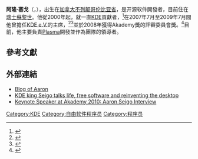 {{noteTA|G1=IT}}
{{Infobox person
|name = 亚伦·塞戈
|image = KDE 4.0 Release Event-Aaron Seigo-2.jpg
|caption = Aaron Seigo位於KDE 4.0 release event
|birth_name = 
|birth_date = {{bya|1975}}
|birth_place = 
|death_date = 
|death_place = 
|residence = 瑞士，蘇黎世
|nationality = 
|known_for = [[KDE|KDE]]開發人員與[[KDE_e.V.|KDE e.V.]]前主席 Magic
|education = 
|employer = 
|occupation = 軟體開發
|website = [http://aseigo.blogspot.com/ aseigo]
}}

'''阿隆·塞戈'''（{{lang-en|Aaron Joseph Seigo}}，{{bd|1975年||}}），出生在[[加拿大|加拿大]][[不列颠哥伦比亚省|不列颠哥伦比亚省]]，是开源软件開發者，目前住在[[瑞士|瑞士]][[蘇黎世|蘇黎世]]。他從2000年起，就一直[[KDE|KDE]]貢獻者，<ref>{{cite web
|url= http://www.behindkde.org/node/439
|title= 亚伦.塞戈 - People behind KDE
|accessdate= 2011-08-11
|archive-date= 2020-10-26
|archive-url= https://web.archive.org/web/20201026031548/https://behindkde.org/node/439
|dead-url= no
}}</ref>在2007年7月至2009年7月間他曾擔任[[KDE_e.V.|KDE e.V.]]的主席，<ref>{{cite news
| title = aKademy 2007: KDE e.V. Meeting
| url = http://dot.kde.org/2007/07/06/akademy-2007-kde-ev-meeting
| author = Jos Poortvliet
| agency = KDE.NEWS
| publisher = KDE
| date = 2007-07-06
| accessdate = 2011-05-04
| archive-date = 2018-09-25
| archive-url = https://web.archive.org/web/20180925231818/https://dot.kde.org/2007/07/06/akademy-2007-kde-ev-meeting
| dead-url = no
}}</ref><ref>{{cite news
| title = KDE e.V. Elects New Board of Directors
| url = http://dot.kde.org/2009/07/07/kde-ev-elects-new-board-directors
| author = Sebastian Kügler
| agency = KDE.NEWS
| publisher = KDE
| date = 2009-07-07
| accessdate = 2011-05-08
| archive-date = 2018-09-15
| archive-url = https://web.archive.org/web/20180915042318/https://dot.kde.org/2009/07/07/kde-ev-elects-new-board-directors
| dead-url = yes
}}</ref>並於2008年獲得Akademy獎的評審委員會獎。<ref>{{cite news
| title = Akademy 2008 - Day 2 and the Akademy Awards
| url = http://dot.kde.org/2008/08/12/akademy-2008-day-2-and-akademy-awards
| author = Jos Poortvliet
| agency = KDE.NEWS
| publisher = KDE
| date = 2008-08-12
| accessdate = 2011-02-01
| archive-date = 2012-03-06
| archive-url = https://web.archive.org/web/20120306002149/http://dot.kde.org/2008/08/12/akademy-2008-day-2-and-akademy-awards
| dead-url = no
}}</ref>目前，他主要負責[[KDE_Plasma_Workspaces|Plasma]]開發並作為團隊的領導者。

==參考文獻==
{{reflist}}

==外部連結==
*[http://aseigo.blogspot.com/ Blog of Aaron] {{Wayback|url=http://aseigo.blogspot.com/ |date=20210113005145 }}
*[http://www.computerworld.com.au/article/205473/kde_king_seigo_talks_life_free_software_reinventing_desktop/ KDE king Seigo talks life, free software and reinventing the desktop] {{Wayback|url=http://www.computerworld.com.au/article/205473/kde_king_seigo_talks_life_free_software_reinventing_desktop/ |date=20180925231824 }}
*[http://www.kdenews.org/2010/05/17/keynote-speaker-akademy-2010-aaron-seigo-interview Keynote Speaker at Akademy 2010: Aaron Seigo Interview] {{Wayback|url=http://www.kdenews.org/2010/05/17/keynote-speaker-akademy-2010-aaron-seigo-interview |date=20120311062656 }}

{{KDE}}
{{DEFAULTSORT:Seigo, Aaron}}
[[Category:KDE|Category:KDE]]
[[Category:自由软件程序员|Category:自由软件程序员]]
[[Category:程序员|Category:程序员]]